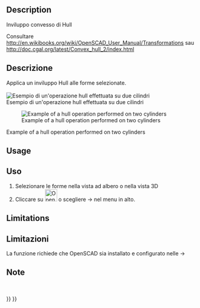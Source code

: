 <languages/>

<div class="mw-translate-fuzzy">
{{Docnav/it|[[OpenSCAD_MeshBoolean/it|Booleane su Mesh]]|[[OpenSCAD_Minkowski/it|Minkowski]]|[[OpenSCAD_Workbench/it|OpenSCAD]]|IconL=OpenSCAD_MeshBoolean.png|IconC=OpenSCADWorkbench.svg|IconR=OpenSCAD_Minkowski.png}}
</div>

<div class="mw-translate-fuzzy">
{{GuiCommand/it|Name=OpenSCAD Hull|Name/it=Hull|MenuLocation=OpenSCAD → Hull‏‎||Workbenches=[[OpenSCAD_Workbench/it|OpenSCAD]]|Shortcut=|SeeAlso=}}
</div>

==Description== 

<div class="mw-translate-fuzzy">
Inviluppo convesso di Hull

Consultare http://en.wikibooks.org/wiki/OpenSCAD_User_Manual/Transformations sau http://doc.cgal.org/latest/Convex_hull_2/index.html

==Descrizione==
Applica un inviluppo Hull alle forme selezionate.
<br />
<br />
[[Image:Hull_example.jpg|Esempio di un'operazione hull effettuata su due cilindri]]
<br />
Esempio di un'operazione hull effettuata su due cilindri
</div>

[[Image:Hull_example.jpg|Example of a hull operation performed on two cylinders]]

Example of a hull operation performed on two cylinders

==Usage== 

<div class="mw-translate-fuzzy">
==Uso==
#Selezionare le forme nella vista ad albero o nella vista 3D
#Cliccare su [[Image:OpenSCAD_Hull.png|32px]] o scegliere {{KEY| OpenSCAD}}  →  {{KEY|[[Image:OpenSCAD_Hull.png|32px]] Hull}} nel menu in alto.
</div>

==Limitations== 

<div class="mw-translate-fuzzy">
==Limitazioni==
La funzione richiede che OpenSCAD sia installato e configurato nelle {{KEY|Modifica}}  → {{KEY| Preferenze}}
<br />
</div>

<span id="Notes"></span>
<div class="mw-translate-fuzzy">
==Note==
<br />
</div>


<div class="mw-translate-fuzzy">
{{Docnav/it|[[OpenSCAD_MeshBoolean/it|Booleane su Mesh]]|[[OpenSCAD_Minkowski/it|Minkowski]]|[[OpenSCAD_Workbench/it|OpenSCAD]]|IconL=OpenSCAD_MeshBoolean.png|IconC=OpenSCADWorkbench.svg|IconR=OpenSCAD_Minkowski.png}}
</div>

{{OpenSCAD_Tools_navi{{#translation:}}}}
{{Userdocnavi{{#translation:}}}}